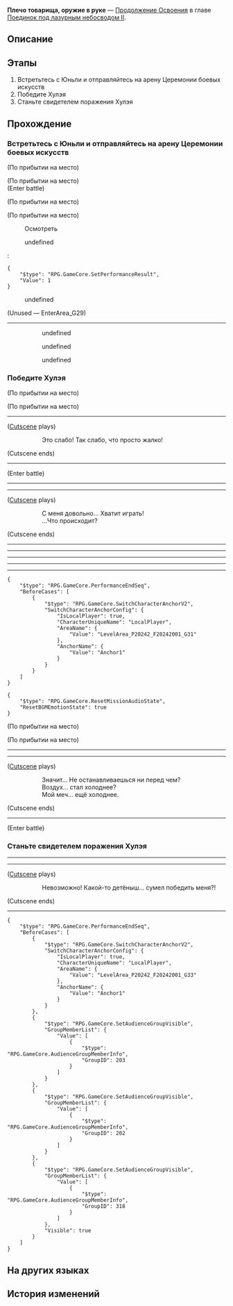 {{Дополнить|Диалоги.}}
{{Миссия Инфобокс
|id              = 2022304
|Название        = 
|Изображение     = Миссия Освоения Плечо товарища, оружие в руке.png
|Тип             = Продолжение Освоения
|События         = 
|Глава           = Поединок под лазурным небосводом II
|Условия         = Завершена [[Продолжение Освоения]] ''[[Кто, если не я, волны развернёт?]]''
|Персонажи       = Март 7; Первопроходец; Юньли; Яньцин
|СтартЛокация    = [[Лофу Сяньчжоу]] — [[«Рассекатель небес»]]
|Локации         = «Рассекатель небес»
|Предыдущая      = Кто, если не я, волны развернёт?
|Следующая       = Клинок блестит, лисица ум теряет
|Награды         = Опыт Освоения*400; Звёздный нефрит*50; Путеводитель путешественника*6; Утраченный кристалл*6; Fatal Clash of Swordgraves*1 { text = Fatal Clash of Swordgraves }; Кредиты*70 000
}}
'''Плечо товарища, оружие в руке''' — [[Продолжение Освоения]] в главе [[Поединок под лазурным небосводом II]].

==Описание==
{{Описание|На арене под рёв волков Хулэй размахивает клинком, грозясь превратить это место в кровавую церемонию. Среди обломков мечей три юных мастера фехтования полны решимости противостоять свирепым зверям и не позволить им добиться победы.}}

==Этапы==
# Встретьтесь с Юньли и отправляйтесь на арену Церемонии боевых искусств
# Победите Хулэя
# Станьте свидетелем поражения Хулэя

==Прохождение==
{{Дополнить}}

===Встретьтесь с Юньли и отправляйтесь на арену Церемонии боевых искусств===
{{Описание миссии|локация=«Рассекатель небес»|Тем временем Март 7 тоже заметила, что на борту «Рассекателя небес» происходит что-то необычное. Пришло время наконец испытать её умения обращаться с мечом.}}
{{Диалог Начало}}
:{{tx}}
;(По прибытии на место)

;(По прибытии на место)
:{{tx}}
;(Enter battle)
:{{Enemy List|Волк-поглотитель луны*2; Волк-чернокоготь*2}}
<!--Unknown TalkSentence: 222331711-->
<!--Unknown TalkSentence: 222331712-->
<!--Unknown TalkSentence: 222331713-->
;(По прибытии на место)

;(По прибытии на место)
<!--Unknown TalkSentence: 222331714-->

:{{Диалог|Изучение}} Осмотреть
<!--Unknown TalkSentence: 222331801-->
:{{Диалог|Стрелка}} undefined
:<pre>{
	"$type": "RPG.GameCore.SetPerformanceResult",
	"Value": 1
}</pre>
:{{Диалог|Выход}} undefined

;(Unused &mdash; EnterArea_G29)
----
:<!--Unknown TalkSentence: 222331201-->
:<!--Unknown TalkSentence: 222331202-->
:<!--Unknown TalkSentence: 222331203-->
:<!--Unknown TalkSentence: 222331204-->
::{{Диалог|Стрелка}} undefined
::<!--Unknown TalkSentence: 222331206-->
::<!--Unknown TalkSentence: 222331207-->
::<!--Unknown TalkSentence: 222331208-->
::<!--Unknown TalkSentence: 222331209-->
::<!--Unknown TalkSentence: 222331210-->
::<!--Unknown TalkSentence: 222331211-->
:::{{tx}}
::{{Диалог|Стрелка}} undefined
::<!--Unknown TalkSentence: 222331208-->
::<!--Unknown TalkSentence: 222331209-->
::<!--Unknown TalkSentence: 222331210-->
::<!--Unknown TalkSentence: 222331211-->
:::{{tx}}
::{{Диалог|Стрелка}} undefined
::<!--Unknown TalkSentence: 222331210-->
::<!--Unknown TalkSentence: 222331211-->
:::{{tx}}
:<!--Unknown TalkSentence: 222331210-->
:<!--Unknown TalkSentence: 222331211-->
::{{tx}}
{{Диалог Конец}}

===Победите Хулэя===
{{Описание миссии|локация=«Рассекатель небес»|Волки затаились, охотники натянули тетиву. Высоко в небе, на борту «Рассекателя небес», скоро начнётся жестокая схватка Церемонии боевых искусств...}}
{{Диалог Начало}}
;(По прибытии на место)

;(По прибытии на место)
----
;([[#Gallery|Cutscene]] plays)
::Это слабо! Так слабо, что просто жалко!
;(Cutscene ends)
----
;(Enter battle)
::{{tx|Enemy list missing}}
----
----
;([[#Gallery|Cutscene]] plays)
::С меня довольно... Хватит играть!
::...Что происходит?
;(Cutscene ends)
----
----
----
:{{tx}}
----
:{{tx}}
----
:{{tx}}
<pre>{
	"$type": "RPG.GameCore.PerformanceEndSeq",
	"BeforeCases": [
		{
			"$type": "RPG.GameCore.SwitchCharacterAnchorV2",
			"SwitchCharacterAnchorConfig": {
				"IsLocalPlayer": true,
				"CharacterUniqueName": "LocalPlayer",
				"AreaName": {
					"Value": "LevelArea_P20242_F20242001_G31"
				},
				"AnchorName": {
					"Value": "Anchor1"
				}
			}
		}
	]
}</pre>
<pre>{
	"$type": "RPG.GameCore.ResetMissionAudioState",
	"ResetBGMEmotionState": true
}</pre>
;(По прибытии на место)

;(По прибытии на место)
----
----
;([[#Gallery|Cutscene]] plays)
::Значит... Не останавливаешься ни перед чем?
::Воздух... стал холоднее?
::Мой меч... ещё холоднее.
;(Cutscene ends)
----
;(Enter battle)
:{{Enemy List|Вожак борисинцев: Хулэй*1}}
{{Диалог Конец}}

===Станьте свидетелем поражения Хулэя===
{{Диалог Начало}}
----
----
;([[#Gallery|Cutscene]] plays)
::Невозможно! Какой-то детёныш... сумел победить меня?!
;(Cutscene ends)
----
<pre>{
	"$type": "RPG.GameCore.PerformanceEndSeq",
	"BeforeCases": [
		{
			"$type": "RPG.GameCore.SwitchCharacterAnchorV2",
			"SwitchCharacterAnchorConfig": {
				"IsLocalPlayer": true,
				"CharacterUniqueName": "LocalPlayer",
				"AreaName": {
					"Value": "LevelArea_P20242_F20242001_G33"
				},
				"AnchorName": {
					"Value": "Anchor1"
				}
			}
		},
		{
			"$type": "RPG.GameCore.SetAudienceGroupVisible",
			"GroupMemberList": {
				"Value": [
					{
						"$type": "RPG.GameCore.AudienceGroupMemberInfo",
						"GroupID": 203
					}
				]
			}
		},
		{
			"$type": "RPG.GameCore.SetAudienceGroupVisible",
			"GroupMemberList": {
				"Value": [
					{
						"$type": "RPG.GameCore.AudienceGroupMemberInfo",
						"GroupID": 202
					}
				]
			}
		},
		{
			"$type": "RPG.GameCore.SetAudienceGroupVisible",
			"GroupMemberList": {
				"Value": [
					{
						"$type": "RPG.GameCore.AudienceGroupMemberInfo",
						"GroupID": 318
					}
				]
			},
			"Visible": true
		}
	]
}</pre>
{{Диалог Конец}}

==На других языках==
{{На других языках
|en   = Comrade in Arms
|zhs  = 岂曰无持，同气连枝
|zht  = 豈曰無持，同氣連枝
|ja   = 同気連枝、豈に持たざらんや
|ko   = 단합된 투지, 하나 된 전우
|es   = Camarada de armas
|fr   = Compagnons d'armes
|ru   = Плечо товарища, оружие в руке
|th   = เหล่าสหายร่วมรบ
|vi   = Đồng Lòng Chiến Đấu
|de   = Waffengefährte
|id   = Kawan di Medan Perang
|pt   = Camarada de Armas
}}

==История изменений==
{{История изменений|2.7}}
